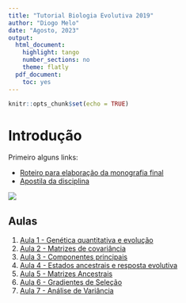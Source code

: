 ```yaml
---
title: "Tutorial Biologia Evolutiva 2019"
author: "Diogo Melo"
date: "Agosto, 2023"
output:
  html_document:
    highlight: tango
    number_sections: no
    theme: flatly
  pdf_document:
    toc: yes
---
```


```r
knitr::opts_chunk$set(echo = TRUE)
```

# Introdução

Primeiro alguns links:

- [Roteiro para elaboração da monografia final](http://diogro.github.io/BioEvol/roteiro.html)
- [Apostila da disciplina](https://github.com/lem-usp/apostila-bio-evol/blob/master/apostila-Bio312.pdf?raw=true)

![](./darwin.jpg)

## Aulas

1. [Aula 1 - Genética quantitativa e evolução](http://diogro.github.io/BioEvol/aula1.html)
2. [Aula 2 - Matrizes de covariância](http://diogro.github.io/BioEvol/aula2.html)
3. [Aula 3 - Componentes principais](http://diogro.github.io/BioEvol/aula3.html)
4. [Aula 4 - Estados ancestrais e resposta evolutiva](http://diogro.github.io/BioEvol/aula4.html)
<!-- 4. [Aula 4.1 - Reconstrução ancestral por parcimônia linear](http://diogro.github.io/BioEvol/aula4.1.html) -->
5. [Aula 5 - Matrizes Ancestrais](http://diogro.github.io/BioEvol/aula5.html)
6. [Aula 6 - Gradientes de Seleção](http://diogro.github.io/BioEvol/aula6.html)
7. [Aula 7 - Análise de Variância](http://diogro.github.io/BioEvol/analise_variancia.html)
